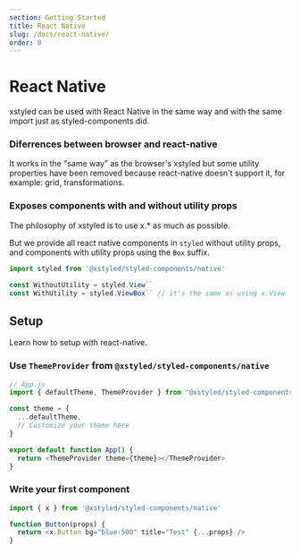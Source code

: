 ```yaml
---
section: Getting Started
title: React Native
slug: /docs/react-native/
order: 8
---
```


# React Native

<carbon-ad />

xstyled can be used with React Native in the same way and with the same import just as styled-components did.

### Diferrences between browser and react-native

It works in the "same way" as the browser's xstyled but some utility properties have been removed because react-native doesn't support it, for example: grid, transformations.

### Exposes components with and without utility props

The philosophy of xstyled is to use x.\* as much as possible.

But we provide all react native components in `styled` without utility props, and components with utility props using the `Box` suffix.

```js
import styled from '@xstyled/styled-components/native'

const WithoutUtility = styled.View``
const WithUtility = styled.ViewBox`` // it's the same as using x.View
```

## Setup

Learn how to setup with react-native.

### Use `ThemeProvider` from `@xstyled/styled-components/native`

```js
// App.js
import { defaultTheme, ThemeProvider } from '@xstyled/styled-components/native'

const theme = {
  ...defaultTheme,
  // Customize your theme here
}

export default function App() {
  return <ThemeProvider theme={theme}></ThemeProvider>
}
```

### Write your first component

```js
import { x } from '@xstyled/styled-components/native'

function Button(props) {
  return <x.Button bg="blue-500" title="Test" {...props} />
}
```
